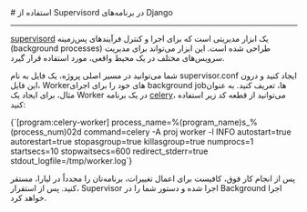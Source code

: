 

<Layout>
<Head>
<title>مستندات استفاده از Supervisord در Django - لیارا</title>
</Head>
# استفاده از Supervisord در برنامه‌های Django
<hr className="mb-2" />

<a href="http://supervisord.org/" className="text-[#2196f3] ">supervisord</a> یک ابزار مدیریتی است که برای اجرا و کنترل فرآیندهای پس‌زمینه (background processes) طراحی شده است. این ابزار می‌تواند برای مدیریت سرویس‌های مختلف در یک محیط واقعی، مورد استفاده قرار گیرد.

شما می‌توانید در مسیر اصلی پروژه، یک فایل به نام <Important>supervisor.conf</Important> ایجاد کنید و درون این فایل، Workerهای خود را برای اجرای background jobها، تعریف کنید. به عنوان مثال، برای ایجاد یک Worker در یک برنامه <a href="../related-apps/celery" className="text-[#2196f3] ">celery</a>، می‌توانید از قطعه کد زیر استفاده کنید:

<div className="h-2" />
<div dir="ltr">
<Highlight className='conf'>
{`[program:celery-worker]
process_name=%(program_name)s_%(process_num)02d
command=celery -A proj worker -l INFO
autostart=true
autorestart=true
stopasgroup=true
killasgroup=true
numprocs=1
startsecs=10
stopwaitsecs=600
redirect_stderr=true
stdout_logfile=/tmp/worker.log`}
</Highlight>
</div>
<div className="h-2" />

پس از انجام کار فوق، کافیست برای اعمال تغییرات، برنامه‌تان را مجدداً در لیارا، مستقر کنید. پس از استقرار،
Supervisor اجرا شده و دستور شما را در Background اجرا خواهد کرد.

<NextPage next="./set-http-security-headers" />
</Layout>